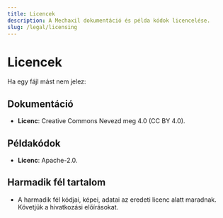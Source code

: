 ```yaml
---
title: Licencek
description: A Mechaxil dokumentáció és példa kódok licencelése.
slug: /legal/licensing
---
```


# Licencek

Ha egy fájl mást nem jelez:

## Dokumentáció
- **Licenc**: Creative Commons Nevezd meg 4.0 (CC BY 4.0).  

## Példakódok
- **Licenc**: Apache-2.0.  


## Harmadik fél tartalom
- A harmadik fél kódjai, képei, adatai az eredeti licenc alatt maradnak. Követjük a hivatkozási előírásokat.